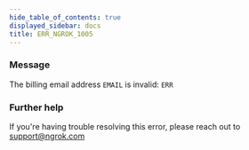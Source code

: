 ```yaml
---
hide_table_of_contents: true
displayed_sidebar: docs
title: ERR_NGROK_1005
---
```


### Message

The billing email address `EMAIL` is invalid: `ERR`

### Further help

If you're having trouble resolving this error, please reach out to [support@ngrok.com](mailto:support@ngrok.com?subject=Help%20with%20ERR_NGROK_1005)
